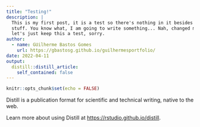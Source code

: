 ```yaml
---
title: "Testing!"
description: |
  This is my first post, it is a test so there's nothing in it besides text and
  stuff. You know what, I am going to write something... Nah, changed my mind,
  let's just keep this a test, sorry.
author:
  - name: GUilherme Bastos Gomes
    url: https://gbastosg.github.io/guilhermesportfolio/
date: 2022-04-11
output:
  distill::distill_article:
    self_contained: false
---
```



```r
knitr::opts_chunk$set(echo = FALSE)
```

Distill is a publication format for scientific and technical writing, native to the web.

Learn more about using Distill at <https://rstudio.github.io/distill>.



